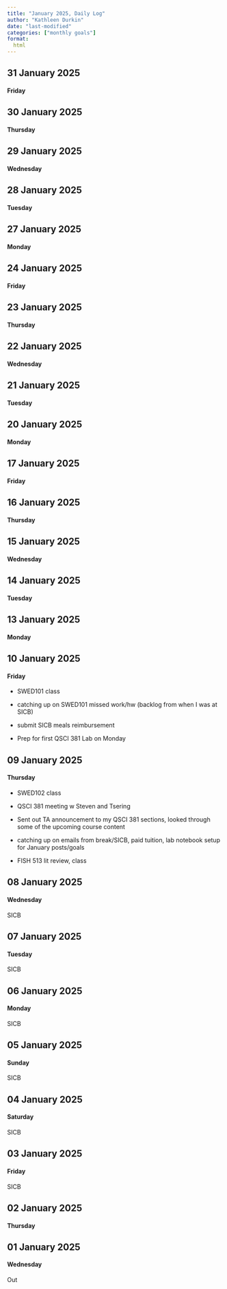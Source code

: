 ```yaml
---
title: "January 2025, Daily Log"
author: "Kathleen Durkin"
date: "last-modified"
categories: ["monthly goals"]
format:
  html
---
```


## 31 January 2025

#### Friday

## 30 January 2025

#### Thursday

## 29 January 2025

#### Wednesday

## 28 January 2025

#### Tuesday

## 27 January 2025

#### Monday

## 24 January 2025

#### Friday

## 23 January 2025

#### Thursday

## 22 January 2025

#### Wednesday

## 21 January 2025

#### Tuesday

## 20 January 2025

#### Monday

## 17 January 2025

#### Friday

## 16 January 2025

#### Thursday

## 15 January 2025

#### Wednesday

## 14 January 2025

#### Tuesday

## 13 January 2025

#### Monday

## 10 January 2025

#### Friday

-   SWED101 class

-   catching up on SWED101 missed work/hw (backlog from when I was at SICB)

-   submit SICB meals reimbursement

-   Prep for first QSCI 381 Lab on Monday

## 09 January 2025

#### Thursday

-   SWED102 class

-   QSCI 381 meeting w Steven and Tsering

-   Sent out TA announcement to my QSCI 381 sections, looked through some of the upcoming course content

-   catching up on emails from break/SICB, paid tuition, lab notebook setup for January posts/goals

-   FISH 513 lit review, class

## 08 January 2025

#### Wednesday

SICB

## 07 January 2025

#### Tuesday

SICB

## 06 January 2025

#### Monday

SICB

## 05 January 2025

#### Sunday

SICB

## 04 January 2025

#### Saturday

SICB

## 03 January 2025

#### Friday

SICB

## 02 January 2025

#### Thursday

## 01 January 2025

#### Wednesday

Out
